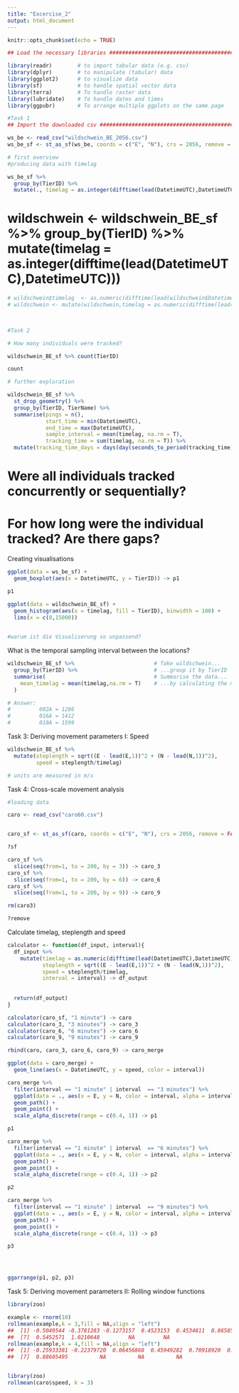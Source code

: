 ```yaml
---
title: "Excercise_2"
output: html_document
---
```


```r
knitr::opts_chunk$set(echo = TRUE)
```

```r
## Load the necessary libraries ################################################

library(readr)        # to import tabular data (e.g. csv)
library(dplyr)        # to manipulate (tabular) data
library(ggplot2)      # to visualize data
library(sf)           # to handle spatial vector data
library(terra)        # To handle raster data
library(lubridate)    # To handle dates and times
library(ggpubr)       # To arrange multiple ggplots on the same page

#Task 1
## Import the downloaded csv ##################################################

ws_be <- read_csv("wildschwein_BE_2056.csv")
ws_be_sf <- st_as_sf(ws_be, coords = c("E", "N"), crs = 2056, remove = FALSE)

```

```r

# first overview
#producing data with timelag

ws_be_sf %>% 
  group_by(TierID) %>% 
  mutate(., timelag = as.integer(difftime(lead(DatetimeUTC),DatetimeUTC), units = "secs")) -> wildschwein_BE_sf
```

# wildschwein <- wildschwein_BE_sf %>% group_by(TierID) %>% mutate(timelag = as.integer(difftime(lead(DatetimeUTC),DatetimeUTC))) 



```r

# wildschwein$timelag  <- as.numeric(difftime(lead(wildschwein$DatetimeUTC), wildschwein$DatetimeUTC))
# wildschwein <- mutate(wildschwein,timelag = as.numeric(difftime(lead(DatetimeUTC),DatetimeUTC)))

  

#Task 2

# How many individuals were tracked?

wildschwein_BE_sf %>% count(TierID) 

count

# further exploration

wildschwein_BE_sf %>% 
  st_drop_geometry() %>% 
  group_by(TierID, TierName) %>% 
  summarise(pings = n(),
            start_time = min(DatetimeUTC), 
            end_time = max(DatetimeUTC),
            sample_interval = mean(timelag, na.rm = T),
            tracking_time = sum(timelag, na.rm = T)) %>% 
  mutate(tracking_time_days = days(day(seconds_to_period(tracking_time)))) 


```


# Were all individuals tracked concurrently or sequentially?
# For how long were the individual tracked? Are there gaps?


Creating visualisations
```r
ggplot(data = ws_be_sf) +
  geom_boxplot(aes(x = DatetimeUTC, y = TierID)) -> p1

p1

ggplot(data = wildschwein_BE_sf) +
  geom_histogram(aes(x = timelag, fill = TierID), binwidth = 100) +
  lims(x = c(0,15000))
  

#warum ist die Visualiserung so unpassend?


```


What is the temporal sampling interval between the locations?
```r
wildschwein_BE_sf %>%                         # Take wildschwein...
  group_by(TierID) %>%                        # ...group it by TierID
  summarise(                                  # Summarise the data...
    mean_timelag = mean(timelag,na.rm = T)    # ...by calculating the mean timelag
  )

# Answer:
#         002A = 1286
#         016A = 1412
#         018A = 1599
```



Task 3: Deriving movement parameters I: Speed
```r

wildschwein_BE_sf %>% 
  mutate(steplength = sqrt((E - lead(E,1))^2 + (N - lead(N,1))^2),
         speed = steplength/timelag)

# units are measured in m/s


```


Task 4: Cross-scale movement analysis
```r
#loading data

caro <- read_csv("caro60.csv")


caro_sf <- st_as_sf(caro, coords = c("E", "N"), crs = 2056, remove = FALSE)

?sf

caro_sf %>% 
  slice(seq(from=1, to = 200, by = 3)) -> caro_3
caro_sf %>% 
  slice(seq(from=1, to = 200, by = 6)) -> caro_6
caro_sf %>% 
  slice(seq(from=1, to = 200, by = 9)) -> caro_9

rm(caro3)

?remove


```



Calculate timelag, steplength and speed
```r

calculator <- function(df_input, interval){
  df_input %>% 
    mutate(timelag = as.numeric(difftime(lead(DatetimeUTC),DatetimeUTC), units = "secs"), 
           steplength = sqrt((E - lead(E,1))^2 + (N - lead(N,1))^2),
           speed = steplength/timelag,
           interval = interval) -> df_output
           
  
  return(df_output)
} 

calculator(caro_sf, "1 minute") -> caro
calculator(caro_3, "3 minutes") -> caro_3
calculator(caro_6, "6 minutes") -> caro_6
calculator(caro_9, "9 minutes") -> caro_9

rbind(caro, caro_3, caro_6, caro_9) -> caro_merge

```

```r

ggplot(data = caro_merge) +
  geom_line(aes(x = DatetimeUTC, y = speed, color = interval))

caro_merge %>% 
  filter(interval == "1 minute" | interval  == "3 minutes") %>% 
  ggplot(data = ., aes(x = E, y = N, color = interval, alpha = interval)) +
  geom_path() +
  geom_point() +
  scale_alpha_discrete(range = c(0.4, 1)) -> p1

p1

caro_merge %>% 
  filter(interval == "1 minute" | interval  == "6 minutes") %>% 
  ggplot(data = ., aes(x = E, y = N, color = interval, alpha = interval)) +
  geom_path() +
  geom_point() +
  scale_alpha_discrete(range = c(0.4, 1)) -> p2

p2

caro_merge %>% 
  filter(interval == "1 minute" | interval  == "9 minutes") %>% 
  ggplot(data = ., aes(x = E, y = N, color = interval, alpha = interval)) +
  geom_path() +
  geom_point() +
  scale_alpha_discrete(range = c(0.4, 1)) -> p3

p3




ggarrange(p1, p2, p3)


```


Task 5: Deriving movement parameters II: Rolling window functions
```r

library(zoo)

example <- rnorm(10)
rollmean(example,k = 3,fill = NA,align = "left")
##  [1] -0.5049544 -0.3781283 -0.1273157  0.4523153  0.4534811  0.8658536
##  [7]  0.5452571  1.0210648         NA         NA
rollmean(example,k = 4,fill = NA,align = "left")
##  [1] -0.25933381 -0.22379720  0.06456868  0.45949282  0.70918920  0.56899826
##  [7]  0.88605495          NA          NA          NA


library(zoo)
rollmean(caro$speed, k = 3)

```


